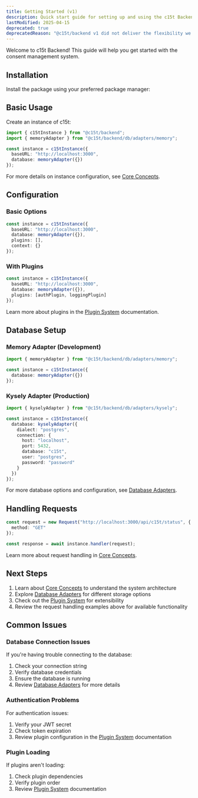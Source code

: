 ```yaml
---
title: Getting Started (v1)
description: Quick start guide for setting up and using the c15t Backend package, including installation, basic configuration, and common issues.
lastModified: 2025-04-15
deprecated: true
deprecatedReason: "@c15t/backend v1 did not deliver the flexibility we wanted and fell short of our standards. It is now deprecated as we work on a full rewrite, with v2 entering canary soon. This does not affect Consent.io deployments, which remain stable."
---
```


Welcome to c15t Backend! This guide will help you get started with the consent management system.

## Installation

Install the package using your preferred package manager:

<PackageCommandTabs command="@c15t/backend" mode="install" />

## Basic Usage

Create an instance of c15t:

```typescript
import { c15tInstance } from "@c15t/backend";
import { memoryAdapter } from "@c15t/backend/db/adapters/memory";

const instance = c15tInstance({
  baseURL: "http://localhost:3000",
  database: memoryAdapter({})
});
```

For more details on instance configuration, see [Core Concepts](./v1/core-concepts#instance-management).

## Configuration

### Basic Options

```typescript
const instance = c15tInstance({
  baseURL: "http://localhost:3000",
  database: memoryAdapter({}),
  plugins: [],
  context: {}
});
```

### With Plugins

```typescript
const instance = c15tInstance({
  baseURL: "http://localhost:3000",
  database: memoryAdapter({}),
  plugins: [authPlugin, loggingPlugin]
});
```

Learn more about plugins in the [Plugin System](./plugins) documentation.

## Database Setup

### Memory Adapter (Development)

```typescript
import { memoryAdapter } from "@c15t/backend/db/adapters/memory";

const instance = c15tInstance({
  database: memoryAdapter({})
});
```

### Kysely Adapter (Production)

```typescript
import { kyselyAdapter } from "@c15t/backend/db/adapters/kysely";

const instance = c15tInstance({
  database: kyselyAdapter({
    dialect: "postgres",
    connection: {
      host: "localhost",
      port: 5432,
      database: "c15t",
      user: "postgres",
      password: "password"
    }
  })
});
```

For more database options and configuration, see [Database Adapters](./v1/database-adapters).

## Handling Requests

```typescript
const request = new Request("http://localhost:3000/api/c15t/status", {
  method: "GET"
});

const response = await instance.handler(request);
```

Learn more about request handling in [Core Concepts](./core-concepts#request-handling).

## Next Steps

1. Learn about [Core Concepts](./v1/core-concepts) to understand the system architecture
2. Explore [Database Adapters](./v1/database-adapters) for different storage options
3. Check out the [Plugin System](./v1/plugins) for extensibility
4. Review the request handling examples above for available functionality

## Common Issues

### Database Connection Issues

If you're having trouble connecting to the database:

1. Check your connection string
2. Verify database credentials
3. Ensure the database is running
4. Review [Database Adapters](./v1/database-adapters#error-handling) for more details

### Authentication Problems

For authentication issues:

1. Verify your JWT secret
2. Check token expiration
3. Review plugin configuration in the [Plugin System](./plugins) documentation

### Plugin Loading

If plugins aren't loading:

1. Check plugin dependencies
2. Verify plugin order
3. Review [Plugin System](./v1/plugins#common-issues) documentation
